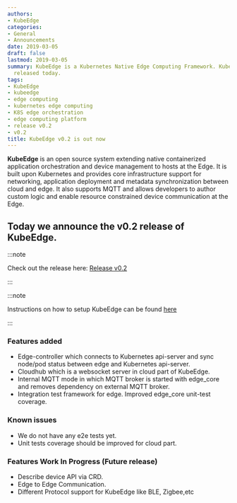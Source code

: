 ```yaml
---
authors:
- KubeEdge
categories:
- General
- Announcements
date: 2019-03-05
draft: false
lastmod: 2019-03-05
summary: KubeEdge is a Kubernetes Native Edge Computing Framework. KubeEdge v0.2 is
  released today.
tags:
- KubeEdge
- kubeedge
- edge computing
- kubernetes edge computing
- K8S edge orchestration
- edge computing platform
- release v0.2
- v0.2
title: KubeEdge v0.2 is out now
---
```

**KubeEdge** is an open source system extending native containerized application orchestration and device management to hosts at the Edge. It is built upon Kubernetes and provides core infrastructure support for networking, application deployment and metadata synchronization between cloud and edge. It also supports MQTT and allows developers to author custom logic and enable resource constrained device communication at the Edge.  

## **Today we announce the v0.2 release of KubeEdge.**

:::note

Check out the release here:  [Release v0.2](https://github.com/kubeedge/kubeedge/releases/tag/v0.2)  

:::

:::note

Instructions on how to setup KubeEdge can be found [here](https://github.com/kubeedge/kubeedge#usage)  

:::

### Features added  
- Edge-controller which connects to Kubernetes api-server and sync node/pod status between edge and Kubernetes api-server.  
- Cloudhub which is a websocket server in cloud part of KubeEdge.
- Internal MQTT mode in which MQTT broker is started with edge_core and removes dependency on external MQTT broker.
- Integration test framework for edge. Improved edge_core unit-test coverage.

### Known issues  
- We do not have any e2e tests yet.  
- Unit tests coverage should be improved for cloud part.

### Features Work In Progress (Future release)  
- Describe device API via CRD.
- Edge to Edge Communication.
- Different Protocol support for KubeEdge like BLE, Zigbee,etc
